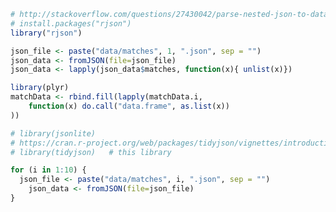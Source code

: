 ```r
# http://stackoverflow.com/questions/27430042/parse-nested-json-to-data-frame-in-r
# install.packages("rjson")
library("rjson")

json_file <- paste("data/matches", 1, ".json", sep = "")
json_data <- fromJSON(file=json_file)
json_data <- lapply(json_data$matches, function(x){ unlist(x)})

library(plyr)
matchData <- rbind.fill(lapply(matchData.i, 
    function(x) do.call("data.frame", as.list(x))
))

# library(jsonlite)
# https://cran.r-project.org/web/packages/tidyjson/vignettes/introduction-to-tidyjson.html
# library(tidyjson)   # this library

for (i in 1:10) {
  json_file <- paste("data/matches", i, ".json", sep = "")
	json_data <- fromJSON(file=json_file)
}
```
